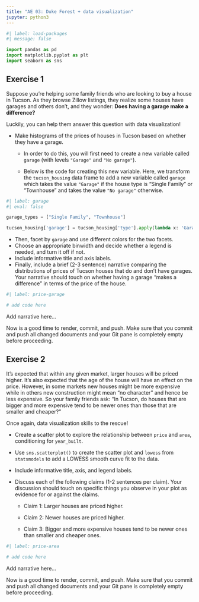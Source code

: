 ```yaml
---
title: "AE 03: Duke Forest + data visualization"
jupyter: python3
---
```


```python
#| label: load-packages
#| message: false

import pandas as pd
import matplotlib.pyplot as plt
import seaborn as sns
```

## Exercise 1

Suppose you're helping some family friends who are looking to buy a house in Tucson.
As they browse Zillow listings, they realize some houses have garages and others don't, and they wonder: **Does having a garage make a difference?**

Luckily, you can help them answer this question with data visualization!

-   Make histograms of the prices of houses in Tucson based on whether they have a garage.

    -   In order to do this, you will first need to create a new variable called `garage` (with levels `"Garage"` and `"No garage"`).

    -   Below is the code for creating this new variable.
        Here, we transform the `tucson_housing` data frame to add a new variable called `garage` which takes the value `"Garage"` if the house type is "Single Family" or "Townhouse" and takes the value `"No garage"` otherwise.

```python
#| label: garage
#| eval: false

garage_types = ["Single Family", "Townhouse"]

tucson_housing['garage'] = tucson_housing['type'].apply(lambda x: 'Garage' if x in garage_types else 'No garage')
```

-   Then, facet by `garage` and use different colors for the two facets.
-   Choose an appropriate binwidth and decide whether a legend is needed, and turn it off if not.
-   Include informative title and axis labels.
-   Finally, include a brief (2-3 sentence) narrative comparing the distributions of prices of Tucson houses that do and don't have garages. Your narrative should touch on whether having a garage "makes a difference" in terms of the price of the house.

```python
#| label: price-garage

# add code here
```

Add narrative here...

::: callout-important
Now is a good time to render, commit, and push.
Make sure that you commit and push all changed documents and your Git pane is completely empty before proceeding.
:::

## Exercise 2

It's expected that within any given market, larger houses will be priced higher.
It's also expected that the age of the house will have an effect on the price.
However, in some markets new houses might be more expensive while in others new construction might mean "no character" and hence be less expensive.
So your family friends ask: "In Tucson, do houses that are bigger and more expensive tend to be newer ones than those that are smaller and cheaper?"

Once again, data visualization skills to the rescue!

-   Create a scatter plot to explore the relationship between `price` and `area`, conditioning for `year_built`.

-   Use `sns.scatterplot()` to create the scatter plot and `lowess` from `statsmodels` to add a LOWESS smooth curve fit to the data.

-   Include informative title, axis, and legend labels.

-   Discuss each of the following claims (1-2 sentences per claim).
    Your discussion should touch on specific things you observe in your plot as evidence for or against the claims.

    -   Claim 1: Larger houses are priced higher.

    -   Claim 2: Newer houses are priced higher.

    -   Claim 3: Bigger and more expensive houses tend to be newer ones than smaller and cheaper ones.

```python
#| label: price-area

# add code here
```

Add narrative here...

::: callout-important
Now is a good time to render, commit, and push.
Make sure that you commit and push all changed documents and your Git pane is completely empty before proceeding.
:::
